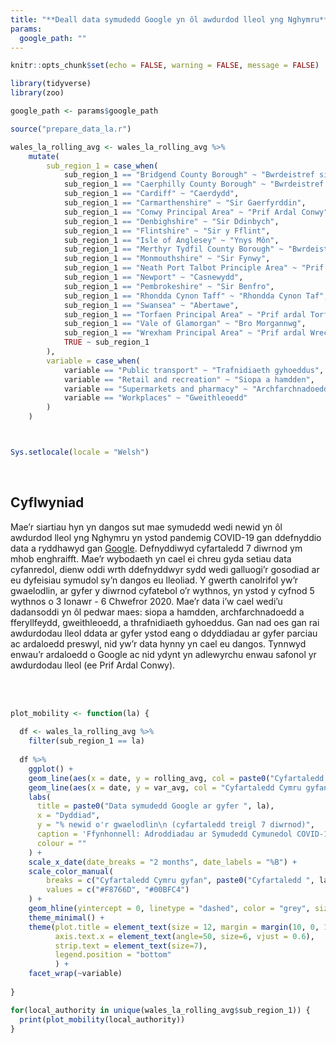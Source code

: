 ```yaml
---
title: "**Deall data symudedd Google yn ôl awdurdod lleol yng Nghymru**"
params:
  google_path: ""
---
```


```r
knitr::opts_chunk$set(echo = FALSE, warning = FALSE, message = FALSE)

library(tidyverse)
library(zoo)

google_path <- params$google_path

source("prepare_data_la.r")

```

```r
wales_la_rolling_avg <- wales_la_rolling_avg %>%
    mutate(
        sub_region_1 = case_when(
            sub_region_1 == "Bridgend County Borough" ~ "Bwrdeistref sirol Pen-y-bont ar Ogwr",
            sub_region_1 == "Caerphilly County Borough" ~ "Bwrdeistref sirol Caerffili",
            sub_region_1 == "Cardiff" ~ "Caerdydd",
            sub_region_1 == "Carmarthenshire" ~ "Sir Gaerfyrddin",
            sub_region_1 == "Conwy Principal Area" ~ "Prif Ardal Conwy",
            sub_region_1 == "Denbighshire" ~ "Sir Ddinbych",
            sub_region_1 == "Flintshire" ~ "Sir y Fflint",
            sub_region_1 == "Isle of Anglesey" ~ "Ynys Môn",
            sub_region_1 == "Merthyr Tydfil County Borough" ~ "Bwrdeistref sirol Merthyr Tudful",
            sub_region_1 == "Monmouthshire" ~ "Sir Fynwy",
            sub_region_1 == "Neath Port Talbot Principle Area" ~ "Prif Ardal Castell-nedd Port Talbot",
            sub_region_1 == "Newport" ~ "Casnewydd",
            sub_region_1 == "Pembrokeshire" ~ "Sir Benfro",
            sub_region_1 == "Rhondda Cynon Taff" ~ "Rhondda Cynon Taf",
            sub_region_1 == "Swansea" ~ "Abertawe",
            sub_region_1 == "Torfaen Principal Area" ~ "Prif ardal Torfaen",
            sub_region_1 == "Vale of Glamorgan" ~ "Bro Morgannwg",
            sub_region_1 == "Wrexham Principal Area" ~ "Prif ardal Wrecsam",
            TRUE ~ sub_region_1
        ),
        variable = case_when(
            variable == "Public transport" ~ "Trafnidiaeth gyhoeddus",
            variable == "Retail and recreation" ~ "Siopa a hamdden",
            variable == "Supermarkets and pharmacy" ~ "Archfarchnadoedd a fferyllfeydd",
            variable == "Workplaces" ~ "Gweithleoedd"
        )
    )



Sys.setlocale(locale = "Welsh")
```
<br>

## **Cyflwyniad**

Mae’r siartiau hyn yn dangos sut mae symudedd wedi newid yn ôl awdurdod lleol yng Nghymru yn ystod pandemig COVID-19 gan ddefnyddio data a ryddhawyd gan [Google](https://www.google.com/covid19/mobility/). Defnyddiwyd cyfartaledd 7 diwrnod ym mhob enghraifft. Mae’r wybodaeth yn cael ei chreu gyda setiau data cyfanredol, dienw oddi wrth ddefnyddwyr sydd wedi galluogi’r gosodiad ar eu dyfeisiau symudol sy’n dangos eu lleoliad. Y gwerth canolrifol yw’r gwaelodlin, ar gyfer y diwrnod cyfatebol o’r wythnos, yn ystod y cyfnod 5 wythnos o 3 Ionawr - 6 Chwefror 2020. Mae’r data i’w cael wedi’u dadansoddi yn ôl pedwar maes: siopa a hamdden, archfarchnadoedd a fferyllfeydd, gweithleoedd, a thrafnidiaeth gyhoeddus. Gan nad oes gan rai awdurdodau lleol ddata ar gyfer ystod eang o ddyddiadau ar gyfer parciau ac ardaloedd preswyl, nid yw’r data hynny yn cael eu dangos. Tynnwyd enwau’r ardaloedd o Google ac nid ydynt yn adlewyrchu enwau safonol yr awdurdodau lleol (ee Prif Ardal Conwy).


<br>
<br>

```r

plot_mobility <- function(la) {
  
  df <- wales_la_rolling_avg %>%
    filter(sub_region_1 == la)
  
  df %>%
    ggplot() +
    geom_line(aes(x = date, y = rolling_avg, col = paste0("Cyfartaledd ", la)), size = 1) +
    geom_line(aes(x = date, y = var_avg, col = "Cyfartaledd Cymru gyfan"), size = 1) +
    labs(
      title = paste0("Data symudedd Google ar gyfer ", la),
      x = "Dyddiad",
      y = "% newid o'r gwaelodlin\n (cyfartaledd treigl 7 diwrnod)",
      caption = 'Ffynhonnell: Adroddiadau ar Symudedd Cymunedol COVID-19 Google, Google LLC.',
      colour = ""
    ) +
    scale_x_date(date_breaks = "2 months", date_labels = "%B") +
    scale_color_manual(
        breaks = c("Cyfartaledd Cymru gyfan", paste0("Cyfartaledd ", la)),
        values = c("#F8766D", "#00BFC4")
    ) +
    geom_hline(yintercept = 0, linetype = "dashed", color = "grey", size = 1) +
    theme_minimal() +
    theme(plot.title = element_text(size = 12, margin = margin(10, 0, 10, 0)),
          axis.text.x = element_text(angle=50, size=6, vjust = 0.6),
          strip.text = element_text(size=7),
          legend.position = "bottom"
          ) +
    facet_wrap(~variable)
  
}

```

```r
for(local_authority in unique(wales_la_rolling_avg$sub_region_1)) {
  print(plot_mobility(local_authority))
}
```
